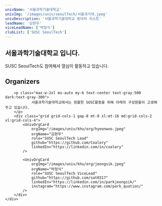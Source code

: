 ```yaml
---
univName: '서울과학기술대학교'
univImg: '/images/univ/seoulTech/서울과기대.jpeg'
univDescription: '서울과학기술대학교 동아리 리스트'
leadName: '김현우'
viceLeadName: ['박정식']
clubList: ['SUSC SeoulTech']
---
```



## 서울과학기술대학교 입니다.

SUSC SeoulTech도 참여해셔 열심이 활동하고 있습니다.


<section class="bg-white dark:bg-gray-900">
	<div class="container px-6 py-10 mx-auto">
		<h1 class="text-2xl font-semibold text-center text-gray-800 capitalize lg:text-3xl dark:text-white">Organizers</h1>

		<p class="max-w-2xl mx-auto my-6 text-center text-gray-500 dark:text-gray-300">
				서울과학기술대학교에서는 원활한 SUSC활동을 위해 아래의 구성원들이 고생해주고 있습니다.
		</p>
		<div class="grid grid-cols-1 gap-8 mt-8 xl:mt-16 md:grid-cols-2 xl:grid-cols-4">
			<UnivOrgCard 
				orgImg="/images/univ/khu/org/hyeonwoo.jpeg"
				orgName="김현우"
				role="SUSC SeoulTech Lead"
				github="https://github.com/Coalery"
				linkedIn="https://linkedin.com/in/coalery"
			/>
			
			<UnivOrgCard 
				orgImg="/images/univ/khu/org/jeongsik.jpeg"
				orgName="박정식"
				role="SUSC SeoulTech ViceLead"
				github="https://github.com/sat0317"
				linkedIn="https://linkedin.com/in/parkjeongsik/"
				instagram="https://www.instagram.com/park_quation/"
			/>
		</div>
	</div>
</section>